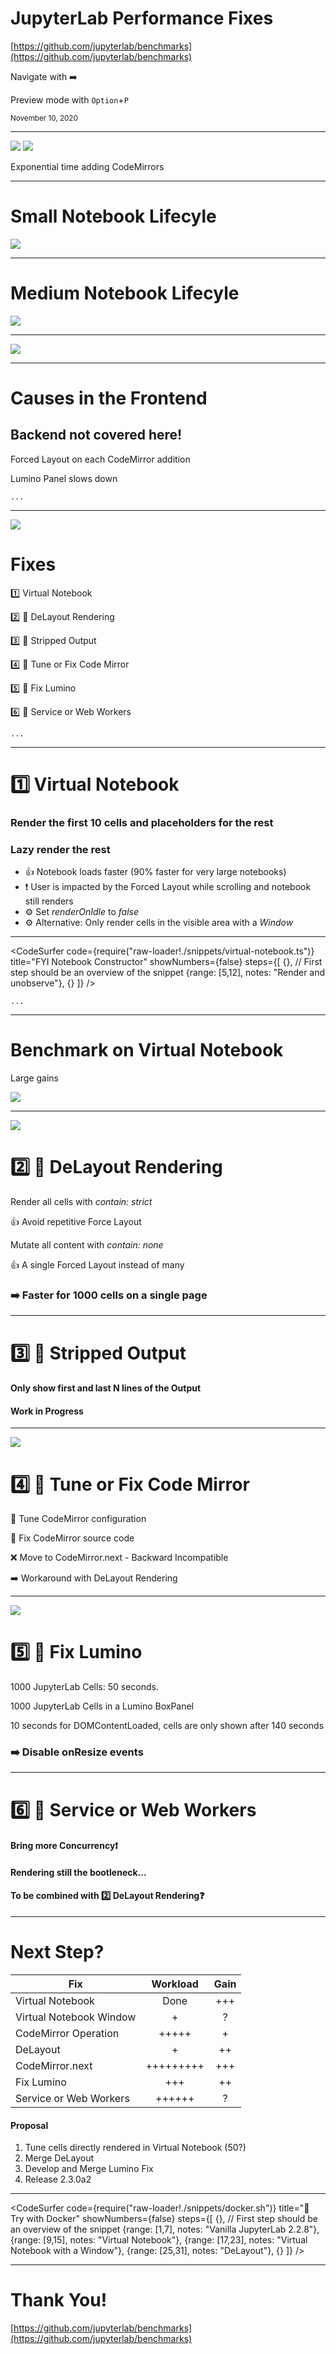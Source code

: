 
# JupyterLab Performance Fixes

<Head>
  <title>Finding the Root Causes of the Issues</title>
</Head>

[https://github.com/jupyterlab/benchmarks](https://github.com/jupyterlab/benchmarks)

Navigate with ➡️

Preview mode with `Option`+`P`

<small>November 10, 2020</small>

---

<Split>
  <div>
    <img src="./images/exp.png"/>
    <img src="./images/codemirrors.png" style={{width: 500}}/>
    <p>Exponential time adding CodeMirrors</p>
  </div>
</Split>

---

# Small Notebook Lifecyle

<img src='images/lifecycle-small-book.png' />

---

# Medium Notebook Lifecyle

<img src='images/lifecycle-medium-book.png' />

---

<Image src='images/profiling-forced-layout.png' />

---


# Causes in the Frontend

## Backend not covered here!

<Appear>
  <p style={{color: 'yellow'}}>Forced Layout on each CodeMirror addition</p>
  <p style={{color: 'yellow'}}>Lumino Panel slows down</p>
</Appear>

```notes
...
```

---


<SplitRight>

<div>
  <img src="./images/fixes-comparison.png"/>
  <h1>Fixes</h1>
  <Appear>
    <p>1️⃣ Virtual Notebook</p>
    <p>2️⃣ 🏃 DeLayout Rendering</p>
    <p>3️⃣ 🏃 Stripped Output</p>
    <p>4️⃣ 🏃 Tune or Fix Code Mirror</p>
    <p>5️⃣ 🏃 Fix Lumino</p>
    <p>6️⃣ 🚧 Service or Web Workers</p>
  </Appear>
</div>

</SplitRight>

```notes
...
```

---

# 1️⃣ Virtual Notebook

### Render the first 10 cells and placeholders for the rest

### Lazy render the rest

<ul style={{listStyle: 'none'}}>
  <li style={{marginBottom: 50}}>👍 Notebook loads faster (90% faster for very large notebooks)</li>
  <li style={{marginBottom: 50}}>❗ User is impacted by the Forced Layout while scrolling and notebook still renders</li>
  <li>⚙️ Set <em>renderOnIdle</em> to <em>false</em></li>
  <li>⚙️ Alternative: Only render cells in the visible area with a <em>Window</em></li>
</ul>

---

<CodeSurfer
  code={require("raw-loader!./snippets/virtual-notebook.ts")} 
  title="FYI Notebook Constructor"
  showNumbers={false}
  steps={[
    {}, // First step should be an overview of the snippet
    {range: [5,12], notes: "Render and unobserve"},
    {}
  ]}
/>

```notes
...
```

---

<Split>
  <div>
    <h1>Benchmark on Virtual Notebook</h1>
    <p>Large gains</p>
    <img src='images/benchmark-virtual-notebook.png' />
  </div>
</Split>

---

<SplitRight>

<div>
  <img src="./images/codemirror-comparison.png"/>
  <h1>2️⃣ 🏃 DeLayout Rendering</h1>
  <Appear>
    <p>Render all cells with <em>contain: strict</em></p>
    <p>👍 Avoid repetitive Force Layout</p>
    <p>Mutate all content with <em>contain: none</em></p>
    <p>👍 A single Forced Layout instead of many</p>
    <h3>➡️ Faster for 1000 cells on a single page</h3>
  </Appear>
</div>

</SplitRight>

---

# 3️⃣ 🏃 Stripped Output

#### Only show first and last N lines of the Output

####  Work in Progress

---

<SplitRight>

<div>
  <img src="./images/codemirror-comparison.png"/>
  <h1>4️⃣ 🏃 Tune or Fix Code Mirror</h1>
  <Appear>
    <p>🤷 Tune CodeMirror configuration</p>
    <p>🤷 Fix CodeMirror source code</p>
    <p>❌ Move to CodeMirror.next - Backward Incompatible</p>
    <p>➡️ Workaround with DeLayout Rendering</p>
  </Appear>
</div>

</SplitRight>

---

<SplitRight>

<div>
  <img src="./images/lumino-onresize.png" style={{maxWidth: 800}}/>
  <h1>5️⃣ 🏃 Fix Lumino</h1>
  <Appear>
    <p>1000 JupyterLab Cells: 50 seconds.</p>
    <p>1000 JupyterLab Cells in a Lumino BoxPanel</p>
    <p>10 seconds for DOMContentLoaded, cells are only shown after 140 seconds</p>
    <h3>➡️ Disable onResize events</h3>
  </Appear>
</div>

</SplitRight>

---

# 6️⃣ 🚧 Service or Web Workers

#### Bring more Concurrency❗

#### Rendering still the bootleneck...

#### To be combined with 2️⃣ DeLayout Rendering❓

---

# Next Step?

| Fix                     | Workload       | Gain   |
| ----------------------- |:--------------:|:------:|
| Virtual Notebook        | Done           | +++    |
| Virtual Notebook Window | +              | ?      |
| CodeMirror Operation    | +++++          | +      |
| DeLayout                | +              | ++     |
| CodeMirror.next         | +++++++++      | +++    |
| Fix Lumino              | +++            | ++     |
| Service or Web Workers  | ++++++         | ?      |

#### Proposal

1. Tune cells directly rendered in Virtual Notebook (50?)
2. Merge DeLayout
3. Develop and Merge Lumino Fix
4. Release 2.3.0a2

---

<CodeSurfer
  code={require("raw-loader!./snippets/docker.sh")} 
  title="🐳 Try with Docker"
  showNumbers={false}
  steps={[
    {}, // First step should be an overview of the snippet
    {range: [1,7], notes: "Vanilla JupyterLab 2.2.8"},
    {range: [9,15], notes: "Virtual Notebook"},
    {range: [17,23], notes: "Virtual Notebook with a Window"},
    {range: [25,31], notes: "DeLayout"},
    {}
  ]}
/>

---


# Thank You!

[https://github.com/jupyterlab/benchmarks](https://github.com/jupyterlab/benchmarks)
